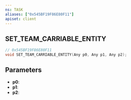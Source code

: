 ```yaml
---
ns: TASK
aliases: ["0x545BF19F86E80F11"]
apiset: client
---
```

## SET_TEAM_CARRIABLE_ENTITY

```c
// 0x545BF19F86E80F11
void SET_TEAM_CARRIABLE_ENTITY(Any p0, Any p1, Any p2);
```


## Parameters
* **p0**:
* **p1**:
* **p2**:
